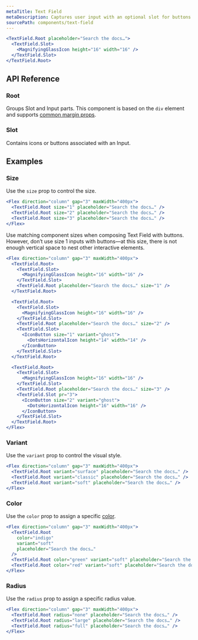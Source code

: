 ```yaml
---
metaTitle: Text Field
metaDescription: Captures user input with an optional slot for buttons and icons.
sourcePath: components/text-field
---
```


```jsx live=true
<TextField.Root placeholder="Search the docs…">
  <TextField.Slot>
    <MagnifyingGlassIcon height="16" width="16" />
  </TextField.Slot>
</TextField.Root>
```

## API Reference

### Root

Groups Slot and Input parts. This component is based on the `div` element and supports [common margin props](/themes/docs/theme/layout#margin-props).

<ThemesPropsTable name="textField" />

### Slot

Contains icons or buttons associated with an Input.

<ThemesPropsTable name="textFieldSlot" />

## Examples

### Size

Use the `size` prop to control the size.

```jsx live=true
<Flex direction="column" gap="3" maxWidth="400px">
  <TextField.Root size="1" placeholder="Search the docs…" />
  <TextField.Root size="2" placeholder="Search the docs…" />
  <TextField.Root size="3" placeholder="Search the docs…" />
</Flex>
```

Use matching component sizes when composing Text Field with buttons. However, don’t use size 1 inputs with buttons—at this size, there is not enough vertical space to nest other interactive elements.

```jsx live=true
<Flex direction="column" gap="3" maxWidth="400px">
  <TextField.Root>
    <TextField.Slot>
      <MagnifyingGlassIcon height="16" width="16" />
    </TextField.Slot>
    <TextField.Root placeholder="Search the docs…" size="1" />
  </TextField.Root>

  <TextField.Root>
    <TextField.Slot>
      <MagnifyingGlassIcon height="16" width="16" />
    </TextField.Slot>
    <TextField.Root placeholder="Search the docs…" size="2" />
    <TextField.Slot>
      <IconButton size="1" variant="ghost">
        <DotsHorizontalIcon height="14" width="14" />
      </IconButton>
    </TextField.Slot>
  </TextField.Root>

  <TextField.Root>
    <TextField.Slot>
      <MagnifyingGlassIcon height="16" width="16" />
    </TextField.Slot>
    <TextField.Root placeholder="Search the docs…" size="3" />
    <TextField.Slot pr="3">
      <IconButton size="2" variant="ghost">
        <DotsHorizontalIcon height="16" width="16" />
      </IconButton>
    </TextField.Slot>
  </TextField.Root>
</Flex>
```

### Variant

Use the `variant` prop to control the visual style.

```jsx live=true
<Flex direction="column" gap="3" maxWidth="400px">
  <TextField.Root variant="surface" placeholder="Search the docs…" />
  <TextField.Root variant="classic" placeholder="Search the docs…" />
  <TextField.Root variant="soft" placeholder="Search the docs…" />
</Flex>
```

### Color

Use the `color` prop to assign a specific [color](/themes/docs/theme/color).

```jsx live=true
<Flex direction="column" gap="3" maxWidth="400px">
  <TextField.Root
    color="indigo"
    variant="soft"
    placeholder="Search the docs…"
  />
  <TextField.Root color="green" variant="soft" placeholder="Search the docs…" />
  <TextField.Root color="red" variant="soft" placeholder="Search the docs…" />
</Flex>
```

### Radius

Use the `radius` prop to assign a specific radius value.

```jsx live=true
<Flex direction="column" gap="3" maxWidth="400px">
  <TextField.Root radius="none" placeholder="Search the docs…" />
  <TextField.Root radius="large" placeholder="Search the docs…" />
  <TextField.Root radius="full" placeholder="Search the docs…" />
</Flex>
```
